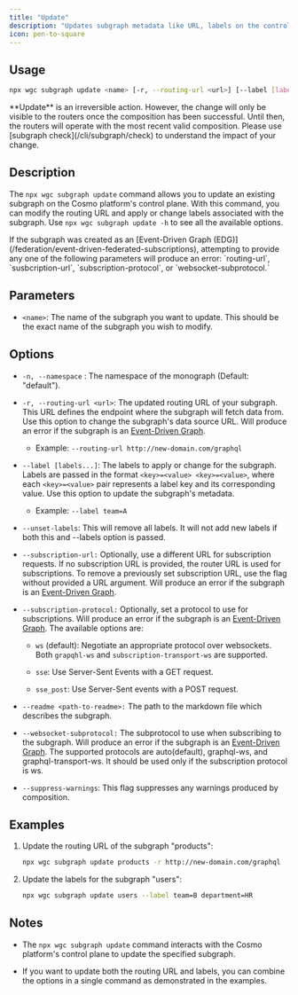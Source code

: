 ---
title: "Update"
description: "Updates subgraph metadata like URL, labels on the control plane."
icon: pen-to-square
---

## Usage

```bash
npx wgc subgraph update <name> [-r, --routing-url <url>] [--label [labels...]] [--readme <path-to-readme>]
```

<Note>
  **Update** is an irreversible action. However, the change will only be visible to the routers once the composition has been successful. Until then, the routers will operate with the most recent valid composition. Please use [subgraph check](/cli/subgraph/check) to understand the impact of your change.
</Note>

## Description

The `npx wgc subgraph update` command allows you to update an existing subgraph on the Cosmo platform's control plane. With this command, you can modify the routing URL and apply or change labels associated with the subgraph. Use `npx wgc subgraph update -h` to see all the available options.

<Note>
  If the subgraph was created as an [Event-Driven Graph (EDG)](/federation/event-driven-federated-subscriptions), attempting to provide any one of the following parameters will produce an error: `routing-url`, `susbcription-url`, `subscription-protocol`, or `websocket-subprotocol.`
</Note>

## Parameters

* `<name>`: The name of the subgraph you want to update. This should be the exact name of the subgraph you wish to modify.

## Options

* `-n, --namespace` : The namespace of the monograph (Default: "default").

* `-r, --routing-url <url>`: The updated routing URL of your subgraph. This URL defines the endpoint where the subgraph will fetch data from. Use this option to change the subgraph's data source URL. Will produce an error if the subgraph is an [Event-Driven Graph](/federation/event-driven-federated-subscriptions).

  * Example: `--routing-url http://new-domain.com/graphql`

* `--label [labels...]`: The labels to apply or change for the subgraph. Labels are passed in the format `<key>=<value> <key>=<value>`, where each `<key>=<value>` pair represents a label key and its corresponding value. Use this option to update the subgraph's metadata.

  * Example: `--label team=A`

* `--unset-labels`: This will remove all labels. It will not add new labels if both this and --labels option is passed.

* `--subscription-url:` Optionally, use a different URL for subscription requests. If no subscription URL is provided, the router URL is used for subscriptions. To remove a previously set subscription URL, use the flag without provided a URL argument. Will produce an error if the subgraph is an [Event-Driven Graph](/federation/event-driven-federated-subscriptions).

* `--subscription-protocol:` Optionally, set a protocol to use for subscriptions. Will produce an error if the subgraph is an [Event-Driven Graph](/federation/event-driven-federated-subscriptions). The available options are:

  * `ws` (default): Negotiate an appropriate protocol over websockets. Both `grapqhl-ws` and `subscription-transport-ws` are supported.

  * `sse`: Use Server-Sent Events with a GET request.

  * `sse_post`: Use Server-Sent events with a POST request.

* `--readme <path-to-readme>:` The path to the markdown file which describes the subgraph.

* `--websocket-subprotocol:` The subprotocol to use when subscribing to the subgraph. Will produce an error if the subgraph is an [Event-Driven Graph](/federation/event-driven-federated-subscriptions). The supported protocols are auto(default), graphql-ws, and graphql-transport-ws. It should be used only if the subscription protocol is ws.

* `--suppress-warnings`: This flag suppresses any warnings produced by composition.

## Examples

1. Update the routing URL of the subgraph "products":

   ```bash
   npx wgc subgraph update products -r http://new-domain.com/graphql
   ```

2. Update the labels for the subgraph "users":

   ```bash
   npx wgc subgraph update users --label team=B department=HR
   ```

## Notes

* The `npx wgc subgraph update` command interacts with the Cosmo platform's control plane to update the specified subgraph.

* If you want to update both the routing URL and labels, you can combine the options in a single command as demonstrated in the examples.

